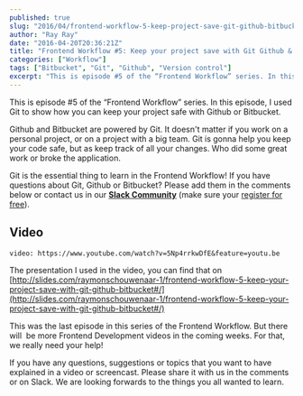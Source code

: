 ```yaml
---
published: true
slug: "2016/04/frontend-workflow-5-keep-project-save-git-github-bitbucket/"
author: "Ray Ray"
date: "2016-04-20T20:36:21Z"
title: "Frontend Workflow #5: Keep your project save with Git Github & Bitbucket"
categories: ["Workflow"]
tags: ["Bitbucket", "Git", "Github", "Version control"]
excerpt: "This is episode #5 of the “Frontend Workflow” series. In this episode, I used Git to show how you c..."
---
```


This is episode #5 of the “Frontend Workflow” series. In this episode, I used Git to show how you can keep your project safe with Github or Bitbucket.

Github and Bitbucket are powered by Git. It doesn't matter if you work on a personal project, or on a project with a big team. Git is gonna help you keep your code safe, but as keep track of all your changes. Who did some great work or broke the application.

Git is the essential thing to learn in the Frontend Workflow! If you have questions about Git, Github or Bitbucket? Please add them in the comments below or contact us in our [**Slack Community**](https://mrfrontend.slack.com/) (make sure your [register for free](http://mrfrontend.org/)).

## Video

`video: https://www.youtube.com/watch?v=5Np4rrkwDfE&feature=youtu.be`

The presentation I used in the video, you can find that on [http://slides.com/raymonschouwenaar-1/frontend-workflow-5-keep-your-project-save-with-git-github-bitbucket#/](http://slides.com/raymonschouwenaar-1/frontend-workflow-5-keep-your-project-save-with-git-github-bitbucket#/)

This was the last episode in this series of the Frontend Workflow. But there will  be more Frontend Development videos in the coming weeks. For that, we really need your help!

If you have any questions, suggestions or topics that you want to have explained in a video or screencast. Please share it with us in the comments or on Slack. We are looking forwards to the things you all wanted to learn.